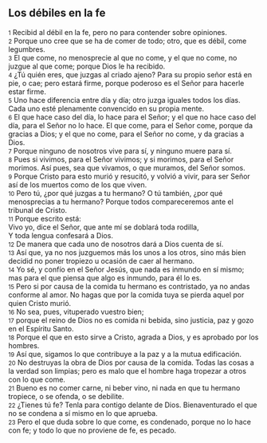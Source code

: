 == Los débiles en la fe ==

{{anchor|1}} <small>1</small> Recibid al débil en la fe, pero no para contender sobre opiniones.<br>
{{anchor|2}} <small>2</small> Porque uno cree que se ha de comer de todo; otro, que es débil, come legumbres.<br>
{{anchor|3}} <small>3</small> El que come, no menosprecie al que no come, y el que no come, no juzgue al que come; porque Dios le ha recibido.<br>
{{anchor|4}} <small>4</small> ¿Tú quién eres, que juzgas al criado ajeno? Para su propio señor está en pie, o cae; pero estará firme, porque poderoso es el Señor para hacerle estar firme.<br>
{{anchor|5}} <small>5</small> Uno hace diferencia entre día y día; otro juzga iguales todos los días. Cada uno esté plenamente convencido en su propia mente.<br>
{{anchor|6}} <small>6</small> El que hace caso del día, lo hace para el Señor; y el que no hace caso del día, para el Señor no lo hace. El que come, para el Señor come, porque da gracias a Dios; y el que no come, para el Señor no come, y da gracias a Dios.<br>
{{anchor|7}} <small>7</small> Porque ninguno de nosotros vive para sí, y ninguno muere para sí.<br>
{{anchor|8}} <small>8</small> Pues si vivimos, para el Señor vivimos; y si morimos, para el Señor morimos. Así pues, sea que vivamos, o que muramos, del Señor somos.<br>
{{anchor|9}} <small>9</small> Porque Cristo para esto murió y resucitó, y volvió a vivir, para ser Señor así de los muertos como de los que viven.<br>
{{anchor|10}} <small>10</small> Pero tú, ¿por qué juzgas a tu hermano? O tú también, ¿por qué menosprecias a tu hermano? Porque todos compareceremos ante el tribunal de Cristo.<br>
{{anchor|11}} <small>11</small> Porque escrito está:<br>
Vivo yo, dice el Señor, que ante mí se doblará toda rodilla,<br>
Y toda lengua confesará a Dios.<br>
{{anchor|12}} <small>12</small> De manera que cada uno de nosotros dará a Dios cuenta de sí.<br>
{{anchor|13}} <small>13</small> Así que, ya no nos juzguemos más los unos a los otros, sino más bien decidid no poner tropiezo u ocasión de caer al hermano.<br>
{{anchor|14}} <small>14</small> Yo sé, y confío en el Señor Jesús, que nada es inmundo en sí mismo; mas para el que piensa que algo es inmundo, para él lo es.<br>
{{anchor|15}} <small>15</small> Pero si por causa de la comida tu hermano es contristado, ya no andas conforme al amor. No hagas que por la comida tuya se pierda aquel por quien Cristo murió.<br>
{{anchor|16}} <small>16</small> No sea, pues, vituperado vuestro bien;<br>
{{anchor|17}} <small>17</small> porque el reino de Dios no es comida ni bebida, sino justicia, paz y gozo en el Espíritu Santo.<br>
{{anchor|18}} <small>18</small> Porque el que en esto sirve a Cristo, agrada a Dios, y es aprobado por los hombres.<br>
{{anchor|19}} <small>19</small> Así que, sigamos lo que contribuye a la paz y a la mutua edificación.<br>
{{anchor|20}} <small>20</small> No destruyas la obra de Dios por causa de la comida. Todas las cosas a la verdad son limpias; pero es malo que el hombre haga tropezar a otros con lo que come.<br>
{{anchor|21}} <small>21</small> Bueno es no comer carne, ni beber vino, ni nada en que tu hermano tropiece, o se ofenda, o se debilite.<br>
{{anchor|22}} <small>22</small> ¿Tienes tú fe? Tenla para contigo delante de Dios. Bienaventurado el que no se condena a sí mismo en lo que aprueba.<br>
{{anchor|23}} <small>23</small> Pero el que duda sobre lo que come, es condenado, porque no lo hace con fe; y todo lo que no proviene de fe, es pecado.<br>
